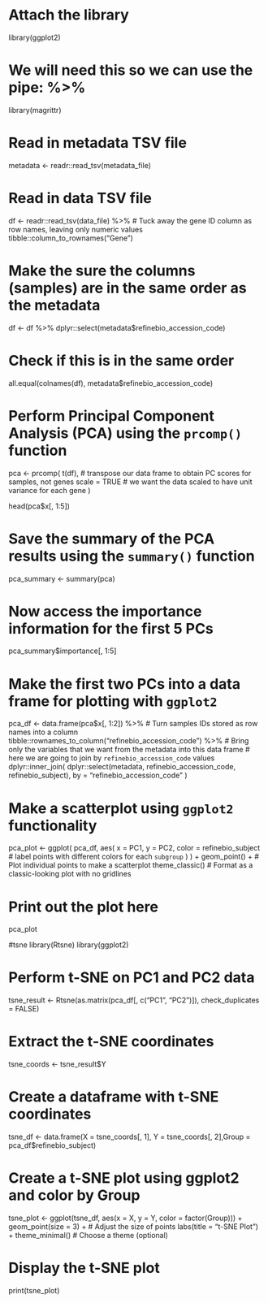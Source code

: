
# Attach the library
library(ggplot2)

# We will need this so we can use the pipe: %>%
library(magrittr)

# Read in metadata TSV file
metadata <- readr::read_tsv(metadata_file)


# Read in data TSV file
df <- readr::read_tsv(data_file) %>%
  # Tuck away the gene ID column as row names, leaving only numeric values
  tibble::column_to_rownames("Gene")
  
  
# Make the sure the columns (samples) are in the same order as the metadata
df <- df %>%
  dplyr::select(metadata$refinebio_accession_code)

# Check if this is in the same order
all.equal(colnames(df), metadata$refinebio_accession_code)

# Perform Principal Component Analysis (PCA) using the `prcomp()` function
pca <- prcomp(
  t(df), # transpose our data frame to obtain PC scores for samples, not genes
  scale = TRUE # we want the data scaled to have unit variance for each gene
)

head(pca$x[, 1:5])

# Save the summary of the PCA results using the `summary()` function
pca_summary <- summary(pca)

# Now access the importance information for the first 5 PCs
pca_summary$importance[, 1:5]


# Make the first two PCs into a data frame for plotting with `ggplot2`
pca_df <- data.frame(pca$x[, 1:2]) %>%
  # Turn samples IDs stored as row names into a column
  tibble::rownames_to_column("refinebio_accession_code") %>%
  # Bring only the variables that we want from the metadata into this data frame
  # here we are going to join by `refinebio_accession_code` values
  dplyr::inner_join(
    dplyr::select(metadata, refinebio_accession_code, refinebio_subject),
    by = "refinebio_accession_code"
  )
  
  
# Make a scatterplot using `ggplot2` functionality
pca_plot <- ggplot(
  pca_df,
  aes(
    x = PC1,
    y = PC2,
    color = refinebio_subject # label points with different colors for each `subgroup`
  )
) +
  geom_point() + # Plot individual points to make a scatterplot
  theme_classic() # Format as a classic-looking plot with no gridlines

# Print out the plot here
pca_plot
  

#tsne
library(Rtsne)
library(ggplot2)

# Perform t-SNE on PC1 and PC2 data
tsne_result <- Rtsne(as.matrix(pca_df[, c("PC1", "PC2")]), check_duplicates = FALSE)

# Extract the t-SNE coordinates
tsne_coords <- tsne_result$Y


# Create a dataframe with t-SNE coordinates
tsne_df <- data.frame(X = tsne_coords[, 1], Y = tsne_coords[, 2],Group = pca_df$refinebio_subject)

# Create a t-SNE plot using ggplot2 and color by Group
tsne_plot <- ggplot(tsne_df, aes(x = X, y = Y, color = factor(Group))) +
  geom_point(size = 3) +  # Adjust the size of points
  labs(title = "t-SNE Plot") +
  theme_minimal()  # Choose a theme (optional)

# Display the t-SNE plot
print(tsne_plot)
